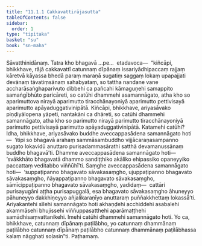 ```yaml
---
title: "11.1.1 Cakkavattirājasutta"
tableOfContents: false
sidebar:
  order: 1
type: "tipitaka"
basket: "su"
book: "sn-maha"
---
```



<DynamicBreadcrumb />

<Division number="997" book="sn-maha">

<Paragraph number="1791" book="sn-maha">
Sāvatthinidānaṃ. Tatra kho bhagavā …pe…  etadavoca—  “kiñcāpi, bhikkhave, rājā cakkavattī catunnaṃ dīpānaṃ issariyādhipaccaṃ rajjaṃ kāretvā kāyassa bhedā paraṃ maraṇā sugatiṃ saggaṃ lokaṃ upapajjati devānaṃ tāvatiṃsānaṃ sahabyataṃ, so tattha nandane vane accharāsaṅghaparivuto dibbehi ca pañcahi kāmaguṇehi samappito samaṅgībhūto paricāreti, so catūhi dhammehi asamannāgato, atha kho so aparimuttova nirayā aparimutto tiracchānayoniyā aparimutto pettivisayā aparimutto apāyaduggativinipātā. Kiñcāpi, bhikkhave, ariyasāvako piṇḍiyālopena yāpeti, nantakāni ca dhāreti, so catūhi dhammehi samannāgato, atha kho so parimutto nirayā parimutto tiracchānayoniyā parimutto pettivisayā parimutto apāyaduggativinipātā.
</Paragraph>

<Paragraph number="1792" book="sn-maha">
Katamehi catūhi? Idha, bhikkhave, ariyasāvako buddhe aveccappasādena samannāgato hoti—  ‘itipi so bhagavā arahaṃ sammāsambuddho vijjācaraṇasampanno sugato lokavidū anuttaro purisadammasārathi satthā devamanussānaṃ buddho bhagavā’ti. Dhamme aveccappasādena samannāgato hoti—  ‘svākkhāto bhagavatā dhammo sandiṭṭhiko akāliko ehipassiko opaneyyiko paccattaṃ veditabbo viññūhī’ti. Saṃghe aveccappasādena samannāgato hoti—  ‘suppaṭipanno bhagavato sāvakasaṃgho, ujuppaṭipanno bhagavato sāvakasaṃgho, ñāyappaṭipanno bhagavato sāvakasaṃgho, sāmīcippaṭipanno bhagavato sāvakasaṃgho, yadidaṃ—  cattāri purisayugāni aṭṭha purisapuggalā, esa bhagavato sāvakasaṃgho āhuneyyo pāhuneyyo dakkhiṇeyyo añjalikaraṇīyo anuttaraṃ puññakkhettaṃ lokassā’ti. Ariyakantehi sīlehi samannāgato hoti akhaṇḍehi acchiddehi asabalehi akammāsehi bhujissehi viññuppasatthehi aparāmaṭṭhehi samādhisaṃvattanikehi. Imehi catūhi dhammehi samannāgato hoti. Yo ca, bhikkhave, catunnaṃ dīpānaṃ paṭilābho, yo catunnaṃ dhammānaṃ paṭilābho catunnaṃ dīpānaṃ paṭilābho catunnaṃ dhammānaṃ paṭilābhassa kalaṃ nāgghati soḷasin”ti.

</Paragraph>
</Division>

<Paragraph number="1793" type="center" book="sn-maha">
Paṭhamaṃ.
</Paragraph>